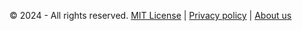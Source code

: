 <div class="custom-footer">
  <p>&copy; 2024 - All rights reserved. 
    <a class="MIT-license" href=/footer/MIT_license.qmd>MIT License</a> |
    <a class="privacy-policy" href=/footer/privacy_policy.qmd>Privacy policy</a> | 
    <a class="about-us" href=/footer/about_us.qmd>About us</a>
  </p>
</div>